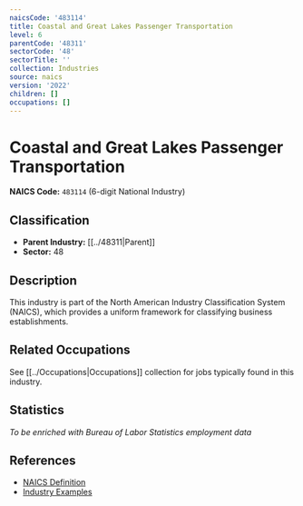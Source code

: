 ```yaml
---
naicsCode: '483114'
title: Coastal and Great Lakes Passenger Transportation
level: 6
parentCode: '48311'
sectorCode: '48'
sectorTitle: ''
collection: Industries
source: naics
version: '2022'
children: []
occupations: []
---
```

# Coastal and Great Lakes Passenger Transportation

**NAICS Code:** `483114` (6-digit National Industry)

## Classification

- **Parent Industry:** [[../48311|Parent]]
- **Sector:** 48

## Description

This industry is part of the North American Industry Classification System (NAICS), which provides a uniform framework for classifying business establishments.

## Related Occupations

See [[../Occupations|Occupations]] collection for jobs typically found in this industry.

## Statistics

*To be enriched with Bureau of Labor Statistics employment data*

## References

- [NAICS Definition](https://www.census.gov/naics/)
- [Industry Examples](https://www.census.gov/naics/2022NAICS/)
